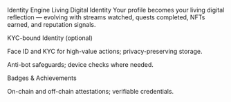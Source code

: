Identity Engine
Living Digital Identity
Your profile becomes your living digital reflection — evolving with streams watched, quests completed, NFTs earned, and reputation signals.

KYC-bound Identity (optional)

Face ID and KYC for high-value actions; privacy-preserving storage.

Anti-bot safeguards; device checks where needed.

Badges & Achievements

On-chain and off-chain attestations; verifiable credentials.
